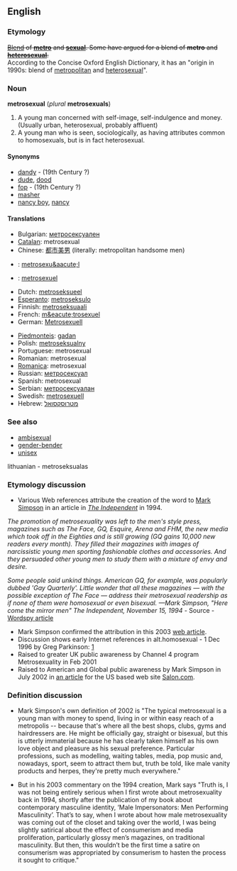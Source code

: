 ==English==
===Etymology===
<s>[[Blend]] of '''[[metro]]''' and '''[[sexual]]'''. Some have argued for a blend of '''metro''' and '''[[heterosexual]]'''.</s><br>
According to the Concise Oxford English Dictionary, it has an "origin in 1990s: blend of [[metropolitan]] and [[heterosexual]]".

===Noun===
'''metrosexual''' (''plural'' '''metrosexuals''')
<!-- what is this? [[de:Metrosexualität]] -->

# A young man concerned with self-image, self-indulgence and money.(Usually urban, heterosexual, probably affluent) <!--  Might be considered gay for these attributes but generally is not.-->
# A young man who is seen, sociologically, as having attributes common to homosexuals, but is in fact heterosexual.

====Synonyms====
*[[dandy]] - (19th Century ?)
*[[dude]], [[dood]] <!-- another old syn. for fop/dandy -->
*[[fop]] - (19th Century ?)
*[[masher]] <!-- another old syn. for fop/dandy -->
*[[nancy boy]], [[nancy]]

====Translations====
*Bulgarian: [[метросексуален]]
*[[Catalan]]: metrosexual
*Chinese: [[都市美男 ]] (literally: metropolitan handsome men)
*{{cs}}: [[metrosexu&aacute;l]]
*{{da}}: [[metrosexuel]]
*Dutch: [[metroseksueel]]
*[[Esperanto]]: [[metroseksulo]]
*Finnish: [[metroseksuaali]]
*French: [[m&eacute;trosexuel]]
*German: [[Metrosexuell]]
<!-- *Italian: [[vitellone]] ''m'' This doesn't seem to be correct: see my comment on the discussion page - Paul G -->
*[[Piedmonteis]]: [[gadan]]
*Polish: [[metroseksualny]]
*Portuguese: metrosexual
*Romanian: metrosexual
*[[Romanica]]: metrosexual
*Russian: [[метросексуал]]
*Spanish: metrosexual
*Serbian: [[метросексуалан]]
*Swedish: [[metrosexuell]]
*Hebrew: [[מטרוסקסואל]]

===See also===
*[[ambisexual]]
*[[gender-bender]]
*[[unisex]]
lithuanian - metroseksualas

===Etymology discussion===
*Various Web references attribute the creation of the word to [http://www.marksimpson.com Mark Simpson] in an article in ''[[w:The Independent|The Independent]]'' in 1994.

''The promotion of metrosexuality was left to the men's style press, magazines such as The Face, GQ, Esquire, Arena and FHM, the new media which took off in the Eighties and is still growing (GQ gains 10,000 new readers every month). They filled their magazines with images of narcissistic young men sporting fashionable clothes and accessories. And they persuaded other young men to study them with a mixture of envy and desire.''

''Some people said unkind things. American GQ, for example, was popularly dubbed 'Gay Quarterly'. Little wonder that all these magazines — with the possible exception of The Face — address their metrosexual readership as if none of them were homosexual or even bisexual.
—Mark Simpson, "Here come the mirror men" The Independent, November 15, 1994'' - Source - [http://www.wordspy.com/words/metrosexual.asp Wordspy article]

*Mark Simpson confirmed the attribution in this 2003 [http://www.marksimpson.com/pages/journalism/metrosexual_ios.html web article].
*Discussion shows early Internet references in alt.homosexual - 1 Dec 1996 by Greg Parkinson: [http://groups.google.com/groups?selm=glp-0112961230100001%40ppp87.cinenet.net&output=gplain]
*Raised to greater UK public awareness by Channel 4 program Metrosexuality in Feb 2001
*Raised to American and Global public awareness by Mark Simpson in July 2002 in [http://www.salon.com/ent/feature/2002/07/22/metrosexual/ an article] for the US based web site [http://www.salon.com/ Salon.com].

===Definition discussion===
*Mark Simpson's own definition of 2002 is "The typical metrosexual is a young man with money to spend, living in or within easy reach of a metropolis -- because that's where all the best shops, clubs, gyms and hairdressers are. He might be officially gay, straight or bisexual, but this is utterly immaterial because he has clearly taken himself as his own love object and pleasure as his sexual preference. Particular professions, such as modelling, waiting tables, media, pop music and, nowadays, sport, seem to attract them but, truth be told, like male vanity products and herpes, they're pretty much everywhere."

*But in his 2003 commentary on the 1994 creation, Mark says "Truth is, I was not being entirely serious when I first wrote about metrosexuality back in 1994, shortly after the publication of my book about contemporary masculine identity, ‘Male Impersonators: Men Performing Masculinity’. That’s to say, when I wrote about how male metrosexuality was coming out of the closet and taking over the world, I was being slightly satirical about the effect of consumerism and media proliferation, particularly glossy men’s magazines, on traditional masculinity. But then, this wouldn’t be the first time a satire on consumerism was appropriated by consumerism to hasten the process it sought to critique."